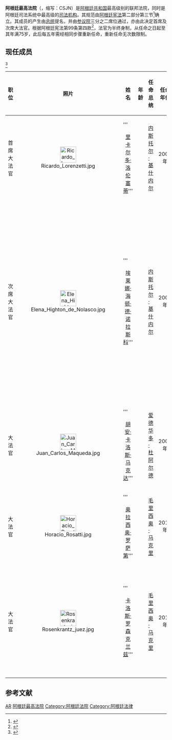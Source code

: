{{Infobox_High_Court
|court_name = 阿根廷最高法院
| native_name  = Corte Suprema de Justicia de la Nación Argentina
| image = Palacio_de_justicia.JPG
| imagesize = 150px
| caption = 
| established = 1863年1月15日
| country = [[阿根廷|阿根廷]]
| location = [[布宜诺斯艾利斯自治市|布宜诺斯艾利斯自治市]]Talcahuano街550号
| coordinates = {{coord|34|36|08|S|58|23|10|W|display=inline,title}}
| type = 由[[阿根廷总统|总统]]提名並經[[阿根廷参议院|参议院]]通过任命
| authority = [[阿根廷宪法|阿根廷宪法]]
| terms = 半終身制
| positions = 5
| website = [http://www.csjn.gov.ar/ 阿根廷最高法院]
| chiefjudgetitle = [[阿根廷首席大法官|首席大法官]]
| chiefjudgename = [[里卡尔多·洛伦塞蒂|里卡尔多·洛伦塞蒂]]
| termstart = 2006年11月7日
}}
{{阿根廷政治}}

'''阿根廷最高法院'''（{{lang-es|Corte Suprema de Justicia de la Nación}}，缩写：CSJN）是[[阿根廷共和国|阿根廷共和国]]最高级别的联邦法院，同时是阿根廷司法系统中最高级的[[司法机构|司法机构]]。其规范由[[阿根廷宪法|阿根廷宪法]]第二部分第三节<ref>{{Cite web|url=http://www.senado.gov.ar/deInteres|title=Constitución de la Nación Argentina|accessdate=2016-09-27|author=|date=|work=Honorable Senado de la Nación Argentina|publisher=|deadurl=yes|archiveurl=https://web.archive.org/web/20160922221736/http://www.senado.gov.ar/deInteres|archivedate=2016-09-22}}</ref>确立。其成员的产生由[[阿根廷总统|总统]]提名，并由[[阿根廷参议院|参议院]]三分之二席位通过，亦由此决定首席及次席大法官。根据阿根廷宪法第99条第四款<ref>{{Cite web|url=http://www.senado.gov.ar/Constitucion/ejecutivo|title=Honorable Senado de la Nación Argentina|accessdate=2016-10-19|author=|date=|work=www.senado.gov.ar|publisher=|deadurl=yes|archiveurl=https://web.archive.org/web/20161102103325/http://www.senado.gov.ar/Constitucion/ejecutivo|archivedate=2016-11-02}}</ref>，法官为半终身制，从任命之日起至其年满75岁，此后每五年需经相同步骤重新任命，重新任命无次数限制。

== 现任成员 ==
<ref>{{cite web |url = http://www.csjn.gov.ar/institucional/la-corte-suprema-de-justicia/ministros-de-la-corte-suprema |title = MINISTROS DE LA CORTE SUPREMA |accessdate=2016-09-27|author=|date=|work=Corte Suprema de Justicia de la Nación Argentina }}</ref>

{| class="wikitable" border=1 cellpading="9" align="center" class="sortable wikitable"
|- bgcolor=silver
! <center>'''职位'''</center>
! <center>'''照片'''</center>
! <center>'''姓名'''</center>
! <center>'''年龄'''</center>
! <center>'''任命总统'''</center>
! <center>'''任命年份'''</center>
! <center>'''重新任命日期'''</center>
! <center>'''毕业院校'''</center>
! <center>'''出生地'''</center>
|-
|<center>首席大法官||<center>[[File:Ricardo_Lorenzetti.jpg|50px]]|| '''<center>[[里卡尔多·洛伦塞蒂|里卡尔多·洛伦塞蒂]]'''||<center>{{Age|1955|09|19}}||[[内斯托尔·基什内尔|内斯托尔·基什内尔]]||<center>2004年||<center>2030年9月19日||<center>[[国立河滨大学|国立河滨大学]]||<center>[[圣菲省|圣菲省]] [[拉斐拉|拉斐拉]]
|-
|<center>次席大法官||<center>[[File:Elena_Highton_de_Nolasco.jpg|50px]]|| '''<center>[[埃莱娜·海顿·德·诺拉斯科|埃莱娜·海顿·德·诺拉斯科]]'''||<center>{{Age|1942|12|7}}||[[内斯托尔·基什内尔|内斯托尔·基什内尔]]||<center>2004年||<center>2017年12月7日||<center>[[布宜诺斯艾利斯大学|布宜诺斯艾利斯大学]]<br />[[托尔夸托·迪·特利亚大学|托尔夸托·迪·特利亚大学]]<br />[[哈佛大学|哈佛大学]]||<center>[[布宜诺斯艾利斯省|布宜诺斯艾利斯省]] [[洛马斯-德萨莫拉|洛马斯-德萨莫拉]]
|-
|<center>大法官||<center>[[File:Juan_Carlos_Maqueda.jpg|50px]]|| '''<center>[[胡安·卡洛斯·马克达|胡安·卡洛斯·马克达]]'''||<center>{{Age|1949|12|29}}||[[爱德华多·杜阿尔德|爱德华多·杜阿尔德]]||<center>2002年||<center>2024年12月29日||<center>[[科尔多瓦天主教大学|科尔多瓦天主教大学]]||<center>[[科尔多瓦省_(阿根廷)|科尔多瓦省]] [[特塞罗河|特塞罗河]]
|-
|<center>大法官||<center>[[File:Horacio_Rosatti.jpg|50px]]||'''<center>[[奥拉西奥·罗萨第|奥拉西奥·罗萨第]]'''||<center>{{Age|1956|08|11}}||[[毛里西奥·马克里|毛里西奥·马克里]]||<center>2016年||<center>2031年8月11日||<center>[[国立河滨大学|国立河滨大学]]||<center>[[圣菲省|圣菲省]] [[圣菲_(阿根廷)|圣菲市]]
|-
|<center>大法官||<center>[[File:Rosenkrantz_juez.jpg|50px]]||'''<center>[[卡洛斯·罗森克兰兹|卡洛斯·罗森克兰兹]]'''||<center>{{Age|1958|10|28}}||[[毛里西奥·马克里|毛里西奥·马克里]]||<center>2016年||<center>2033年10月28日||<center>[[布宜诺斯艾利斯大学|布宜诺斯艾利斯大学]]<br />[[耶鲁大学|耶鲁大学]]||<center>[[布宜诺斯艾利斯自治市|布宜诺斯艾利斯自治市]]
|}

== 参考文献 ==
{{Reflist}}

[[Category:各国最高法院|AR]]
[[Category:阿根廷最高法院|]]
[[Category:阿根廷法院|Category:阿根廷法院]]
[[Category:阿根廷法律|Category:阿根廷法律]]